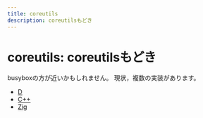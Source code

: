 ```yaml
---
title: coreutils
description: coreutilsもどき
---
```



# coreutils: coreutilsもどき

<GitHub repo="yamader/coreutils" />

busyboxの方が近いかもしれません。
現状，複数の実装があります。

- [D](https://github.com/yamader/coreutils/tree/master/d)
- [C++](https://github.com/yamader/coreutils/tree/master/cxx)
- [Zig](https://github.com/yamader/coreutils/tree/master/zig)
